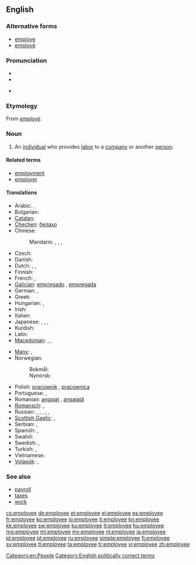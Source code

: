 ==English==

===Alternative forms===
* [[employe]]
* [[employé]]

===Pronunciation===
* {{IPA|/ɪmˌplɔɪˈiː/}}
* {{audio|en-us-employee.ogg|Audio (US)}}

* {{rhymes|iː}}

===Etymology===
From {{etyl|fr}} ''[[employé]]''.

===Noun===
{{wikipedia}}
{{en-noun}}

# An [[individual]] who provides [[labor]] to a [[company]] or another [[person]].

====Related terms====
* [[employment]]
* [[employer]]

====Translations====
{{trans-top|individual who provides labor to a company or another person}}
* Arabic: {{t|ar|موظف|m|tr=muwáZZaf|sc=Arab}}, {{t|ar|موظفة|f|tr=muwaZZáfa|sc=Arab}}
* Bulgarian: {{t|bg|служещ|m|sc=Cyrl}}
* [[Catalan]]: {{t|ca|empleat|m}}
* [[Chechen]]: [[белахо]]
* Chinese:
*: Mandarin: {{t|zh|雇員|sc=Hani}}, {{t|zh|雇员|tr=gùyuán|sc=Hani}}, {{t|zh|職員|sc=Hani}}, {{t|zh|职员|tr=zhíyuán|sc=Hani}}
* Czech: {{t+|cs|zaměstnanec|m}}
* Danish: {{t-|da|ansat|c}}
* Dutch: {{t+|nl|bediende|m|f}}, {{t+|nl|werknemer|m}}, {{t-|nl|medewerker|m}}
* Finnish: {{t+|fi|työntekijä}}
* French: {{t+|fr|employé|m}}, {{t+|fr|employée|f}}
* [[Galician]]: [[empregado]] {{m}}, [[empregada]] {{f}}
* German: {{t+|de|Angestellter|m}}, {{t+|de|Angestellte|f}}
* Greek: {{t+|el|υπάλληλος|c|tr=ypállilos}}
* Hungarian: {{t+|hu|alkalmazott}}, {{t+|hu|dolgozó}}
* Irish: {{t-|ga|fostaí|m|xs=Irish}}
* Italian: {{t|it|dipendente}}
* Japanese: {{t|ja|従業員|tr=じゅうぎょういん, jūgyōin|sc=Jpan}}, {{t|ja|雇員|tr=こいん, koin|sc=Jpan}}, {{t|ja|勤務員|tr=きんむいん, kinmuin|sc=Jpan}}, {{t|ja|使用人|tr=しようにん, shiyōin|sc=Jpan}}
* Kurdish: {{t+|ku|karker|m, f}}
* Latin: {{t|la|conductus|m}}
* [[Macedonian]]: {{t|mk|вработен|m|tr=vráboten}},  {{t-|mk|работник|m|tr=rábotnik}},  {{t-|mk|службеник|m|tr=slúžbenik}}
{{trans-mid}}
* [[Manx]]: {{t|gv|failleydagh|m}}, {{t|gv|obbree|m}}
* Norwegian:
*: Bokmål: {{t|nb|arbeidstaker|m}}
*: Nynorsk: {{t|nn|arbeidstakar|m}}
* Polish: [[pracownik]] {{m}}, [[pracownica]] {{f}}
* Portuguese: {{t+|pt|empregado|m}}, {{t+|pt|empregada|f}}
* Romanian: [[angajat]] {{m}}, [[angajată]] {{f}}
* [[Romansch]]: {{t|rm|emploià|m}}, {{t|rm|emploiada|f}}
* Russian: {{t|ru|работник|m|tr=rabótnik|sc=Cyrl}}, {{t|ru|работница|f|tr=rabótnica|sc=Cyrl}}, {{t|ru|служащий|m|tr=slúžaščij|sc=Cyrl}}, {{t|ru|служащая|f|tr=slúžaščaja|sc=Cyrl}}, {{t|ru|сотрудник|m|tr=sotrúdnik|sc=Cyrl}}, {{t|ru|сотрудница|f|tr=sotrúdnica|sc=Cyrl}}
* [[Scottish Gaelic]]: {{t|gd|cosnaiche|m}}, {{t|gd|neach-obrach|m}}
* Serbian: {{t|sr|запосленик|m|tr=zaposlenik}}, {{t|sr|послопримац|m|tr=posloprimac}}
* Spanish: {{t-|es|empleado|m}}, {{t-|es|empleada|f}}
* Swahili: {{t+|sw|mwajiriwa|xs=Swahili}}
* Swedish: {{t+|sv|anställd|c}}, {{t+|sv|arbetstagare|c}}
* Turkish: {{t|tr|çalışan}}, {{t|tr|personel}}
* Vietnamese: {{t|vi|nhân viên}}
* [[Volapük]]: {{qualifier|male or female}} {{t|vo|vobükäb}}, {{qualifier|male}} {{t|vo|hivobükäb}}
{{trans-bottom}}

===See also===
* [[payroll]]
* [[taxes]]
* [[work]]

[[Category:en:People]]
[[Category:English politically correct terms]]

[[cs:employee]]
[[de:employee]]
[[et:employee]]
[[el:employee]]
[[es:employee]]
[[fr:employee]]
[[ko:employee]]
[[io:employee]]
[[it:employee]]
[[kn:employee]]
[[kk:employee]]
[[sw:employee]]
[[ku:employee]]
[[lt:employee]]
[[hu:employee]]
[[mg:employee]]
[[ml:employee]]
[[my:employee]]
[[nl:employee]]
[[ja:employee]]
[[pl:employee]]
[[pt:employee]]
[[ru:employee]]
[[simple:employee]]
[[fi:employee]]
[[sv:employee]]
[[tl:employee]]
[[ta:employee]]
[[tr:employee]]
[[vi:employee]]
[[zh:employee]]